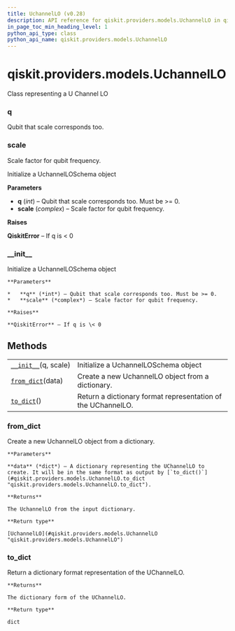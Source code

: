 ```yaml
---
title: UchannelLO (v0.28)
description: API reference for qiskit.providers.models.UchannelLO in qiskit v0.28
in_page_toc_min_heading_level: 1
python_api_type: class
python_api_name: qiskit.providers.models.UchannelLO
---
```


<span id="qiskit-providers-models-uchannello" />

# qiskit.providers.models.UchannelLO

<Class id="qiskit.providers.models.UchannelLO" isDedicatedPage={true} github="https://github.com/qiskit/qiskit/tree/stable/0.18/qiskit/providers/models/backendconfiguration.py" signature="UchannelLO(q, scale)" modifiers="class">
  Class representing a U Channel LO

  ### q

  <Attribute id="qiskit.providers.models.UchannelLO.q">
    Qubit that scale corresponds too.
  </Attribute>

  ### scale

  <Attribute id="qiskit.providers.models.UchannelLO.scale">
    Scale factor for qubit frequency.
  </Attribute>

  Initialize a UchannelLOSchema object

  **Parameters**

  *   **q** (*int*) – Qubit that scale corresponds too. Must be >= 0.
  *   **scale** (*complex*) – Scale factor for qubit frequency.

  **Raises**

  **QiskitError** – If q is \< 0

  ### \_\_init\_\_

  <Function id="qiskit.providers.models.UchannelLO.__init__" signature="__init__(q, scale)">
    Initialize a UchannelLOSchema object

    **Parameters**

    *   **q** (*int*) – Qubit that scale corresponds too. Must be >= 0.
    *   **scale** (*complex*) – Scale factor for qubit frequency.

    **Raises**

    **QiskitError** – If q is \< 0
  </Function>

  ## Methods

  |                                                                                                                    |                                                              |
  | ------------------------------------------------------------------------------------------------------------------ | ------------------------------------------------------------ |
  | [`__init__`](#qiskit.providers.models.UchannelLO.__init__ "qiskit.providers.models.UchannelLO.__init__")(q, scale) | Initialize a UchannelLOSchema object                         |
  | [`from_dict`](#qiskit.providers.models.UchannelLO.from_dict "qiskit.providers.models.UchannelLO.from_dict")(data)  | Create a new UchannelLO object from a dictionary.            |
  | [`to_dict`](#qiskit.providers.models.UchannelLO.to_dict "qiskit.providers.models.UchannelLO.to_dict")()            | Return a dictionary format representation of the UChannelLO. |

  ### from\_dict

  <Function id="qiskit.providers.models.UchannelLO.from_dict" signature="from_dict(data)" modifiers="classmethod">
    Create a new UchannelLO object from a dictionary.

    **Parameters**

    **data** (*dict*) – A dictionary representing the UChannelLO to create. It will be in the same format as output by [`to_dict()`](#qiskit.providers.models.UchannelLO.to_dict "qiskit.providers.models.UchannelLO.to_dict").

    **Returns**

    The UchannelLO from the input dictionary.

    **Return type**

    [UchannelLO](#qiskit.providers.models.UchannelLO "qiskit.providers.models.UchannelLO")
  </Function>

  ### to\_dict

  <Function id="qiskit.providers.models.UchannelLO.to_dict" signature="to_dict()">
    Return a dictionary format representation of the UChannelLO.

    **Returns**

    The dictionary form of the UChannelLO.

    **Return type**

    dict
  </Function>
</Class>

